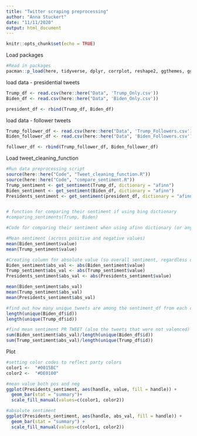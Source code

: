 ```yaml
---
title: "Twitter scraping preprocessing"
author: "Anna Stuckert"
date: "11/11/2020"
output: html_document
---
```


```r
knitr::opts_chunk$set(echo = TRUE)
```

Load packages
```r
#Read in packages
pacman::p_load(here, tidyverse, dplyr, corrplot, reshape2, ggthemes, ggsci)

```

load data - presidential tweets
```r
Trump_df <- read.csv(here::here("Data", 'Trump_Only.csv'))
Biden_df <- read.csv(here::here("Data", 'Biden_Only.csv'))

president_df <- rbind(Trump_df, Biden_df)
```

load data - follower tweets
```r
Trump_follower_df <- read.csv(here::here("Data", 'Trump_Followers.csv'))
Biden_follower_df <- read.csv(here::here("Data", 'Biden_Followers.csv'))

follower_df <- rbind(Trump_follower_df, Biden_follower_df)
```

Load tweet_cleaning_function

```r
#Run data preprocessing script
source(here::here("Code", "Tweet_cleaning_function.R"))
source(here::here("Code", "compare_sentiment.R"))
Trump_sentiment <- get_sentiment(Trump_df, dictionary = "afinn")
Biden_sentiment <- get_sentiment(Biden_df, dictionary = "afinn")
Presidents_sentiment <- get_sentiment(president_df, dictionary = "afinn")


# function for comparing their sentiment if using bing dictionary
#comparing_sentiments(Trump, Biden)
```

```r

#Code for comparing their sentiment when using afinn dictionary (or any scaled dictionary rather than binary)

#Mean sentiment (across positive and negative values)
mean(Biden_sentiment$value)
mean(Trump_sentiment$value)

#Creating column for absolute value (so overall sentiment, regardless of positive or negative)
Biden_sentiment$abs_val <- abs(Biden_sentiment$value)
Trump_sentiment$abs_val <- abs(Trump_sentiment$value)
Presidents_sentiment$abs_val <- abs(Presidents_sentiment$value)

mean(Biden_sentiment$abs_val)
mean(Trump_sentiment$abs_val)
mean(Presidents_sentiment$abs_val)

#find out how many unique tweets are among the sentiment_df from each candidate
length(unique(Biden_df$id))
length(unique(Trump_df$id))

#find mean sentiment PR TWEET (also the tweets that were not valenced)
sum(Biden_sentiment$abs_val)/length(unique(Biden_df$id))
sum(Trump_sentiment$abs_val)/length(unique(Trump_df$id))

```

Plot

```r

#setting color codes to reflect party colors
color1 <-  "#0015BC"
color2 <-  "#DE0100"

#mean value both pos and neg
ggplot(Presidents_sentiment, aes(handle, value, fill = handle)) + 
  geom_bar(stat = "summary")+
  scale_fill_manual(values=c(color1, color2))

#absolute sentiment
ggplot(Presidents_sentiment, aes(handle, abs_val, fill = handle)) + 
  geom_bar(stat = "summary") + 
  scale_fill_manual(values=c(color1, color2))


```

